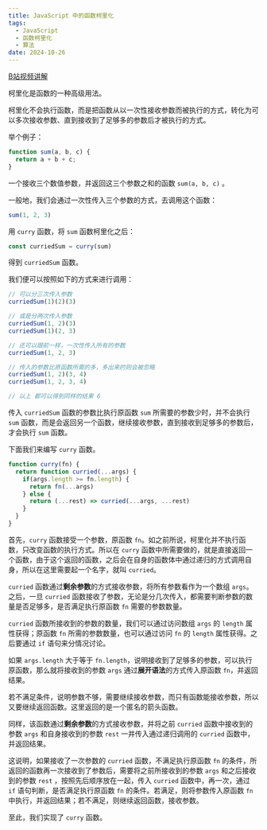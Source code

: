 ```yaml
---
title: JavaScript 中的函数柯里化
tags:
  - JavaScript
  - 函数柯里化
  - 算法
date: 2024-10-26
---
```


[B站视频讲解](https://www.bilibili.com/video/BV1mQ1aY4Ezn/)

柯里化是函数的一种高级用法。

柯里化不会执行函数，而是把函数从以一次性接收参数而被执行的方式，转化为可以多次接收参数、直到接收到了足够多的参数后才被执行的方式。

举个例子：

```js noLineNumber
function sum(a, b, c) {
  return a + b + c;
}
```

一个接收三个数值参数，并返回这三个参数之和的函数 `sum(a, b, c)` 。

一般地，我们会通过一次性传入三个参数的方式，去调用这个函数：

```js noLineNumber
sum(1, 2, 3)
```

用 `curry` 函数，将 `sum` 函数柯里化之后：

```js noLineNumber
const curriedSum = curry(sum)
```

得到 `curriedSum` 函数。

我们便可以按照如下的方式来进行调用：

```js noLineNumber
// 可以分三次传入参数
curriedSum(1)(2)(3)

// 或是分两次传入参数
curriedSum(1, 2)(3)
curriedSum(1)(2, 3)

// 还可以跟前一样，一次性传入所有的参数
curriedSum(1, 2, 3)

// 传入的参数比原函数所需的多，多出来的则会被忽略
curriedSum(1, 2)(3, 4)
curriedSum(1, 2, 3, 4)

// 以上 都可以得到同样的结果 6
```

传入 `curriedSum` 函数的参数比执行原函数 `sum` 所需要的参数少时，并不会执行 `sum` 函数，而是会返回另一个函数，继续接收参数，直到接收到足够多的参数后，才会执行 `sum` 函数。

下面我们来编写 `curry` 函数。

```js noLineNumber
function curry(fn) {
  return function curried(...args) {
    if(args.length >= fn.length) {
      return fn(...args)
    } else {
      return (...rest) => curried(...args, ...rest)
    }
  }
}
```

首先，`curry` 函数接受一个参数，原函数 `fn`。如之前所说，柯里化并不执行函数，只改变函数的执行方式。所以在 `curry` 函数中所需要做的，就是直接返回一个函数，由于这个返回的函数，之后会在自身的函数体中通过递归的方式调用自身，所以在这里需要起一个名字，就叫 `curried`。

`curried` 函数通过**剩余参数**的方式接收参数，将所有参数看作为一个数组 `args`。之后，一旦 `curried` 函数接收了参数，无论是分几次传入，都需要判断参数的数量是否足够多，是否满足执行原函数 `fn` 需要的参数数量。

`curried` 函数所接收到的参数的数量，我们可以通过访问数组 `args` 的 `length` 属性获得；原函数 `fn` 所需的参数数量，也可以通过访问 `fn` 的 `length` 属性获得。之后要通过 `if` 语句来分情况讨论。

如果 `args.length` 大于等于 `fn.length`，说明接收到了足够多的参数，可以执行原函数，那么就将接收到的参数 `args` 通过**展开语法**的方式传入原函数 `fn`，并返回结果。

若不满足条件，说明参数不够，需要继续接收参数，而只有函数能接收参数，所以又要继续返回函数。这里返回的是一个匿名的箭头函数。

同样，该函数通过**剩余参数**的方式接收参数，并将之前 `curried` 函数中接收到的参数 `args` 和自身接收到的参数 `rest` 一并传入通过递归调用的 `curried` 函数中，并返回结果。

这说明，如果接收了一次参数的 `curried` 函数，不满足执行原函数 `fn` 的条件，所返回的函数再一次接收到了参数后，需要将之前所接收到的参数 `args` 和之后接收到的参数 `rest` ，按照先后顺序放在一起，传入 `curried` 函数中，再一次，通过 `if` 语句判断，是否满足执行原函数 `fn` 的条件。若满足，则将参数传入原函数 `fn` 中执行，并返回结果；若不满足，则继续返回函数，接收参数。

至此，我们实现了 `curry` 函数。